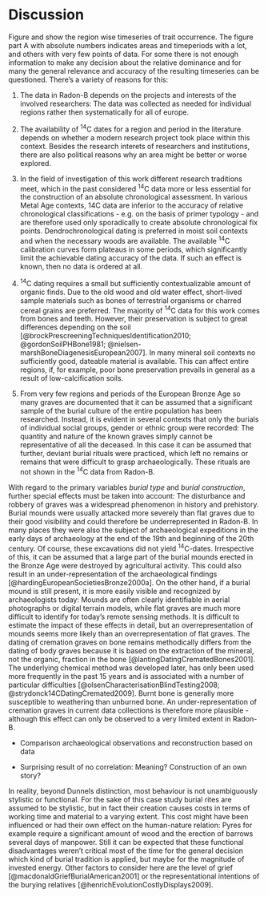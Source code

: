 # Discussion {#discussion}

Figure \ref{development_burial_type} and \ref{development_burial_construction} show the region wise timeseries of trait occurrence. The figure part A with absolute numbers indicates areas and timeperiods with a lot, and others with very few points of data. For some there is not enough information to make any decision about the relative dominance and for many the general relevance and accuracy of the resulting timeseries can be questioned. There's a variety of reasons for this:

1. The data in Radon-B depends on the projects and interests of the involved researchers: The data was collected as needed for individual regions rather then systematically for all of europe.

2. The availability of ^14^C dates for a region and period in the literature depends on whether a modern research project took place within this context. Besides the research interets of researchers and institutions, there are also political reasons why an area might be better or worse explored.

3. In the field of investigation of this work different research traditions meet, which in the past considered ^14^C data more or less essential for the construction of an absolute chronological assessment. In various Metal Age contexts, 14C data are inferior to the accuracy of relative chronological classifications - e.g. on the basis of primer typology - and are therefore used only sporadically to create absolute chronological fix points. Dendrochronological dating is preferred in moist soil contexts and when the necessary woods are available. The available ^14^C calibration curves form plateaus in some periods, which significantly limit the achievable dating accuracy of the data. If such an effect is known, then no data is ordered at all.

4. ^14^C dating requires a small but sufficiently contextualizable amount of organic finds. Due to the old wood and old water effect, short-lived sample materials such as bones of terrestrial organisms or charred cereal grains are preferred. The majority of ^14^C data for this work comes from bones and teeth. However, their preservation is subject to great differences depending on the soil [@brockPrescreeningTechniquesIdentification2010; @gordonSoilPHBone1981; @nielsen-marshBoneDiagenesisEuropean2007]. In many mineral soil contexts no sufficiently good, dateable material is available. This can affect entire regions, if, for example, poor bone preservation prevails in general as a result of low-calcification soils.

5. From very few regions and periods of the European Bronze Age so many graves are documented that it can be assumed that a significant sample of the burial culture of the entire population has been researched. Instead, it is evident in several contexts that only the burials of individual social groups, gender or ethnic group were recorded: The quantity and nature of the known graves simply cannot be representative of all the deceased. In this case it can be assumed that further, deviant burial rituals were practiced, which left no remains or remains that were difficult to grasp archaeologically. These rituals are not shown in the ^14^C data from Radon-B.

With regard to the primary variables *burial type* and *burial construction*, further special effects must be taken into account: The disturbance and robbery of graves was a widespread phenomenon in history and prehistory. Burial mounds were usually attacked more severely than flat graves due to their good visibility and could therefore be underrepresented in Radon-B. In many places they were also the subject of archaeological expeditions in the early days of archaeology at the end of the 19th and beginning of the 20th century. Of course, these excavations did not yield ^14^C-dates. Irrespective of this, it can be assumed that a large part of the burial mounds erected in the Bronze Age were destroyed by agricultural activity. This could also result in an under-representation of the archaeological findings [@hardingEuropeanSocietiesBronze2000a]. On the other hand, if a burial mound is still present, it is more easily visible and recognized by archaeologists today: Mounds are often clearly identifiable in aerial photographs or digital terrain models, while flat graves are much more difficult to identify for today's remote sensing methods. It is difficult to estimate the impact of these effects in detail, but an overrepresentation of mounds seems more likely than an overrepresentation of flat graves. The dating of cremation graves on bone remains methodically differs from the dating of body graves because it is based on the extraction of the mineral, not the organic, fraction in the bone [@lantingDatingCrematedBones2001]. The underlying chemical method was developed later, has only been used more frequently in the past 15 years and is associated with a number of particular difficulties [@olsenCharacterisationBlindTesting2008; @strydonck14CDatingCremated2009]. Burnt bone is generally more susceptible to weathering than unburned bone. An under-representation of cremation graves in current data collections is therefore more plausible - although this effect can only be observed to a very limited extent in Radon-B.

- Comparison archaeological observations and reconstruction based on data  

- Surprising result of no correlation: Meaning? Construction of an own story?

In reality, beyond Dunnels distinction, most behaviour is not unambiguously stylistic or functional. For the sake of this case study burial rites are assumed to be stylistic, but in fact their creation causes costs in terms of working time and material to a varying extent. This cost might have been influenced or had their own effect on the human-nature relation: Pyres for example require a significant amount of wood and the erection of barrows several days of manpower. Still it can be expected that these functional disadvantages weren't critical most of the time for the general decision which kind of burial tradition is applied, but maybe for the magnitude of invested energy. Other factors to consider here are the level of grief [@macdonaldGriefBurialAmerican2001] or the representational intentions of the burying relatives [@henrichEvolutionCostlyDisplays2009].
